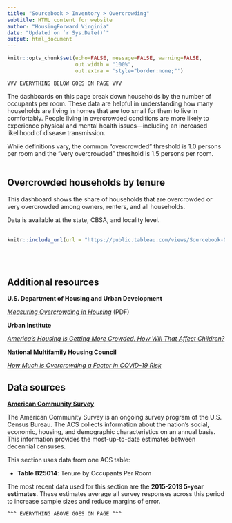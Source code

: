 ```yaml
---
title: "Sourcebook > Inventory > Overcrowding"
subtitle: HTML content for website
author: "HousingForward Virginia"
date: "Updated on `r Sys.Date()`"
output: html_document
---
```


```r
knitr::opts_chunk$set(echo=FALSE, message=FALSE, warning=FALSE,
                      out.width = "100%",
                      out.extra = 'style="border:none;"')
```


```
VVV EVERYTHING BELOW GOES ON PAGE VVV
```
The dashboards on this page break down households by the number of occupants per room. These data are helpful in understanding how many households are living in homes that are too small for them to live in comfortably. People living in overcrowded conditions are more likely to experience physical and mental health issues---including an increased likelihood of disease transmission.

While definitions vary, the common “overcrowded” threshold is 1.0 persons per room and the “very overcrowded” threshold is 1.5 persons per room.
<br>
<br>

## Overcrowded households by tenure

This dashboard shows the share of households that are overcrowded or very overcrowded among owners, renters, and all households. 

Data is available at the state, CBSA, and locality level.
<br>
<br>
```r
knitr::include_url(url = "https://public.tableau.com/views/Sourcebook-Overcrowdedhouseholdsbytenure/Statewide?:showVizHome=no&:embed=true", height = "500px")
```
<br>
<br>

## Additional resources

**U.S. Department of Housing and Urban Development**

[*Measuring Overcrowding in Housing*](https://www.census.gov/programs-surveys/ahs/research/publications/Measuring_Overcrowding_in_Hsg.html) (PDF)

**Urban Institute**

[*America’s Housing Is Getting More Crowded. How Will That Affect Children?*](https://www.urban.org/urban-wire/americas-housing-getting-more-crowded-how-will-affect-children)

**National Multifamily Housing Council**

[*How Much is Overcrowding a Factor in COVID-19 Risk*](https://www.nmhc.org/research-insight/research-notes/2020/how-much-is-overcrowding-a-factor-in-covid-19-risk/)

## Data sources

[**American Community Survey**](https://www.census.gov/programs-surveys/acs)

The American Community Survey is an ongoing survey program of the U.S. Census Bureau. The ACS collects information about the nation’s social, economic, housing, and demographic characteristics on an annual basis. This information provides the most-up-to-date estimates between decennial censuses.

This section uses data from one ACS table:

* **Table B25014**: Tenure by Occupants Per Room

The most recent data used for this section are the **2015-2019 5-year estimates**. These estimates average all survey responses across this period to increase sample sizes and reduce margins of error.

```
^^^ EVERYTHING ABOVE GOES ON PAGE ^^^
```